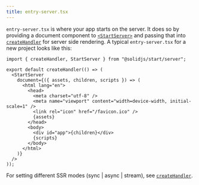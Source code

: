 ```yaml
---
title: entry-server.tsx
---
```


`entry-server.tsx` is where your app starts on the server. It does so by providing a document component to [`<StartServer>`](/solid-start/reference/server/start-server) and passing that into [`createHandler`](/solid-start/reference/server/create-handler) for server side rendering. A typical `entry-server.tsx` for a new project looks like this:

```tsx twoslash
import { createHandler, StartServer } from "@solidjs/start/server";

export default createHandler(() => (
  <StartServer
    document={({ assets, children, scripts }) => (
      <html lang="en">
        <head>
          <meta charset="utf-8" />
          <meta name="viewport" content="width=device-width, initial-scale=1" />
          <link rel="icon" href="/favicon.ico" />
          {assets}
        </head>
        <body>
          <div id="app">{children}</div>
          {scripts}
        </body>
      </html>
    )}
  />
));
```

For setting different SSR modes (sync | async | stream), see [`createHandler`](/solid-start/reference/server/create-handler).
